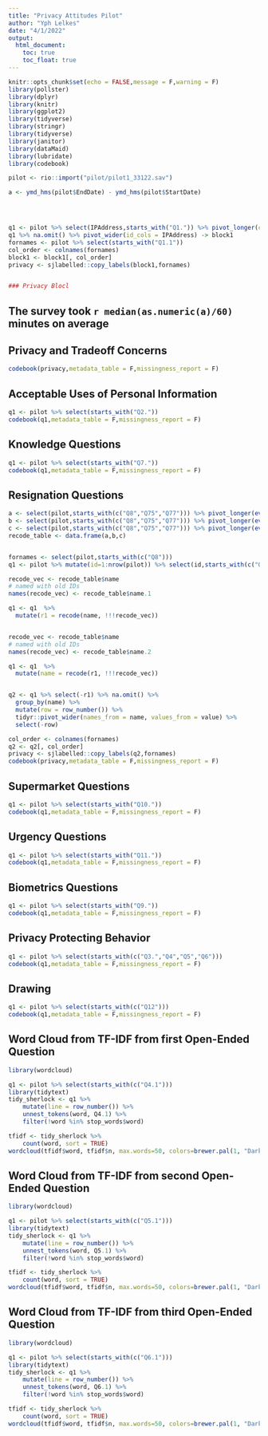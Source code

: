 ```yaml
---
title: "Privacy Attitudes Pilot"
author: "Yph Lelkes"
date: "4/1/2022"
output:
  html_document:
    toc: true
    toc_float: true
---
```


```r
knitr::opts_chunk$set(echo = FALSE,message = F,warning = F)
library(pollster)
library(dplyr)
library(knitr)
library(ggplot2)
library(tidyverse)
library(stringr)
library(tidyverse)
library(janitor)
library(dataMaid)
library(lubridate)
library(codebook)

pilot <- rio::import("pilot/pilot1_33122.sav")

a <- ymd_hms(pilot$EndDate) - ymd_hms(pilot$StartDate)




q1 <- pilot %>% select(IPAddress,starts_with("Q1.")) %>% pivot_longer(cols = 2:ncol(.)) %>%  mutate(name=str_replace(name,"Q1.2","Q1.1")) %>%  mutate(name=str_replace(name,"Q1.3","Q1.1"))
q1 %>% na.omit() %>% pivot_wider(id_cols = IPAddress) -> block1
fornames <- pilot %>% select(starts_with("Q1.1"))
col_order <- colnames(fornames)
block1 <- block1[, col_order]
privacy <- sjlabelled::copy_labels(block1,fornames)


### Privacy Blocl
```

## The survey took `r median(as.numeric(a)/60)` minutes on average



## Privacy and Tradeoff Concerns
```r
codebook(privacy,metadata_table = F,missingness_report = F)

```

## Acceptable Uses of Personal Information
```r

q1 <- pilot %>% select(starts_with("Q2.")) 
codebook(q1,metadata_table = F,missingness_report = F)
```

## Knowledge Questions
```r
q1 <- pilot %>% select(starts_with("Q7.")) 
codebook(q1,metadata_table = F,missingness_report = F)
```

## Resignation Questions
```r

a <- select(pilot,starts_with(c("Q8","Q75","Q77"))) %>% pivot_longer(everything()) %>% slice(1:19) %>% select(name)
b <- select(pilot,starts_with(c("Q8","Q75","Q77"))) %>% pivot_longer(everything()) %>% slice(20:38) %>% select(name)
c <- select(pilot,starts_with(c("Q8","Q75","Q77"))) %>% pivot_longer(everything()) %>% slice(39:57) %>% select(name)
recode_table <- data.frame(a,b,c)


fornames <- select(pilot,starts_with(c("Q8")))
q1 <- pilot %>% mutate(id=1:nrow(pilot)) %>% select(id,starts_with(c("Q8","Q75","Q77"))) %>% pivot_longer(cols = 2:ncol(.))

recode_vec <- recode_table$name
# named with old IDs
names(recode_vec) <- recode_table$name.1

q1 <- q1  %>% 
  mutate(r1 = recode(name, !!!recode_vec))


recode_vec <- recode_table$name
# named with old IDs
names(recode_vec) <- recode_table$name.2

q1 <- q1  %>% 
  mutate(name = recode(r1, !!!recode_vec))


q2 <- q1 %>% select(-r1) %>% na.omit() %>%
  group_by(name) %>%
  mutate(row = row_number()) %>%
  tidyr::pivot_wider(names_from = name, values_from = value) %>%
  select(-row)

col_order <- colnames(fornames)
q2 <- q2[, col_order]
privacy <- sjlabelled::copy_labels(q2,fornames)
codebook(privacy,metadata_table = F,missingness_report = F)

```

## Supermarket Questions
```r
q1 <- pilot %>% select(starts_with("Q10.")) 
codebook(q1,metadata_table = F,missingness_report = F)
```

## Urgency Questions
```r
q1 <- pilot %>% select(starts_with("Q11.")) 
codebook(q1,metadata_table = F,missingness_report = F)
```

## Biometrics Questions
```r
q1 <- pilot %>% select(starts_with("Q9.")) 
codebook(q1,metadata_table = F,missingness_report = F)
```

## Privacy Protecting Behavior
```r
q1 <- pilot %>% select(starts_with(c("Q3.","Q4","Q5","Q6"))) 
codebook(q1,metadata_table = F,missingness_report = F)
```

## Drawing
```r
q1 <- pilot %>% select(starts_with(c("Q12"))) 
codebook(q1,metadata_table = F,missingness_report = F)
```
## Word Cloud from TF-IDF from first Open-Ended Question
```r
library(wordcloud)

q1 <- pilot %>% select(starts_with(c("Q4.1"))) 
library(tidytext)
tidy_sherlock <- q1 %>%
    mutate(line = row_number()) %>%
    unnest_tokens(word, Q4.1) %>% 
    filter(!word %in% stop_words$word)

tfidf <- tidy_sherlock %>%
    count(word, sort = TRUE)
wordcloud(tfidf$word, tfidf$n, max.words=50, colors=brewer.pal(1, "Dark2"))


```

## Word Cloud from TF-IDF from second Open-Ended Question
```r
library(wordcloud)

q1 <- pilot %>% select(starts_with(c("Q5.1"))) 
library(tidytext)
tidy_sherlock <- q1 %>%
    mutate(line = row_number()) %>%
    unnest_tokens(word, Q5.1) %>% 
    filter(!word %in% stop_words$word)

tfidf <- tidy_sherlock %>%
    count(word, sort = TRUE)
wordcloud(tfidf$word, tfidf$n, max.words=50, colors=brewer.pal(1, "Dark2"))


```

## Word Cloud from TF-IDF from third Open-Ended Question
```r
library(wordcloud)

q1 <- pilot %>% select(starts_with(c("Q6.1"))) 
library(tidytext)
tidy_sherlock <- q1 %>%
    mutate(line = row_number()) %>%
    unnest_tokens(word, Q6.1) %>% 
    filter(!word %in% stop_words$word)

tfidf <- tidy_sherlock %>%
    count(word, sort = TRUE)
wordcloud(tfidf$word, tfidf$n, max.words=50, colors=brewer.pal(1, "Dark2"))


```


